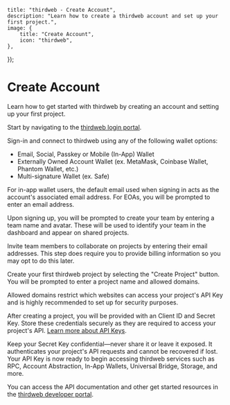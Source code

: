 
	title: "thirdweb - Create Account",
	description: "Learn how to create a thirdweb account and set up your first project.",
	image: {
		title: "Create Account",
		icon: "thirdweb",
	},
});

# Create Account

Learn how to get started with thirdweb by creating an account and setting up your first project. 

<Steps>

<Step title="Sign-in with wallet">

Start by navigating to the [thirdweb login portal](https://thirdweb.com/login).

Sign-in and connect to thirdweb using any of the following wallet options:

- Email, Social, Passkey or Mobile (In-App) Wallet
- Externally Owned Account Wallet (ex. MetaMask, Coinbase Wallet, Phantom Wallet, etc.)
- Multi-signature Wallet (ex. Safe)

<DocImage src={LoginScreen} alt="Sign-in with wallet" />

<Callout variant="info" title="Default Email">
	For in-app wallet users, the default email used when signing in acts as the
	account's associated email address. For EOAs, you will be prompted to enter an email address.
</Callout>

</Step>

<Step title="Setup Team">

Upon signing up, you will be prompted to create your team by entering a team name and avatar. These will be used to identify your team in the dashboard and appear on shared projects. 

<DocImage src={SetupTeam} alt="Setup Team" />

</Step>

<Step title="Invite Team Members">
Invite team members to collaborate on projects by entering their email addresses. This step does require you to provide billing information so you may opt to do this later. 

<DocImage src={InviteTeam} alt="Invite Team Members" />
</Step>

<Step title="Create Project">

Create your first thirdweb project by selecting the "Create Project" button. You will be prompted to enter a project name and allowed domains. 

<Callout variant="info" title="Allowed Domains">
Allowed domains restrict which websites can access your project's API Key and is highly recommended to set up for security purposes.
</Callout>

<DocImage src={AllowedDomains} alt="Create Project" />
</Step>

<Step title="Store API Key Credentials">

After creating a project, you will be provided with an Client ID and Secret Key. Store these credentials securely as they are required to access your project's API. [Learn more about API Keys]().

<DocImage src={SecretKey} alt="Secret Key" />

<Callout variant="danger" title="Secret Key">
Keep your Secret Key confidential—never share it or leave it exposed. It authenticates your project's API requests and cannot be recovered if lost.
</Callout>

</Step>

<Step title="Begin Building">
Your API Key is now ready to begin accessing thirdweb services such as RPC, Account Abstraction, In-App Wallets, Universal Bridge, Storage, and more. 

You can access the API documentation and other get started resources in the [thirdweb developer portal](https://portal.thirdweb.com).
</Step>

</Steps>